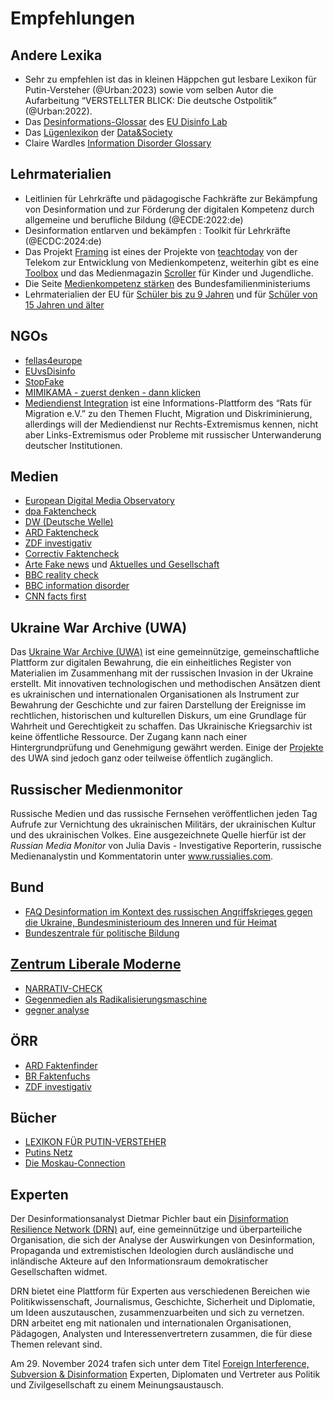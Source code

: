 # Empfehlungen {.unnumbered #sec-appendix-recommendations}

## Andere Lexika

- Sehr zu empfehlen ist das in kleinen Häppchen gut lesbare Lexikon für Putin-Versteher (@Urban:2023) sowie vom selben Autor die Aufarbeitung "VERSTELLTER BLICK: Die deutsche Ostpolitik" (@Urban:2022). 
- Das [Desinformations-Glossar](https://www.disinfo.eu/publications/disinformation-glossary-150-terms-to-understand-the-information-disorder/) des [EU Disinfo Lab](https://www.disinfo.eu)
- Das [Lügenlexikon](https://datasociety.net/library/lexicon-of-lies/) der [Data&Society](https://datasociety.net/)
- Claire Wardles [Information Disorder Glossary](https://journalistsresource.org/politics-and-government/information-disorder-glossary-fake-news/)


## Lehrmaterialien

- Leitlinien für Lehrkräfte und pädagogische Fachkräfte zur Bekämpfung von Desinformation und zur Förderung der digitalen Kompetenz durch allgemeine und berufliche Bildung (@ECDE:2022:de)
- Desinformation entlarven und bekämpfen : Toolkit für Lehrkräfte (@ECDC:2024:de)
- Das Projekt [Framing](https://www.teachtoday.de/Themen/Digitale_Gesellschaft/Desinformation/3795_Projektidee_Framing.htm) ist eines der Projekte von [teachtoday](https://www.teachtoday.de/) von der Telekom zur Entwicklung von Medienkompetenz, weiterhin gibt es eine [Toolbox](https://www.teachtoday.de/2920_Toolbox.htm) und das Medienmagazin [Scroller](https://www.scroller.de/Dein_Magazin/3784_Fakt_oder_Fake.htm) für Kinder und Jugendliche.
- Die Seite [Medienkompetenz stärken](https://www.bmfsfj.de/bmfsfj/themen/kinder-und-jugend/medienkompetenz/medienkompetenz-staerken-75350) des Bundesfamilienministeriums
- Lehrmaterialien der EU für [Schüler bis zu 9 Jahren](https://learning-corner.learning.europa.eu/learning-materials/tackling-disinformation-and-promoting-digital-literacy_de) und für [Schüler von 15 Jahren und älter](https://learning-corner.learning.europa.eu/learning-materials/how-spot-and-fight-disinformation_de)   

## NGOs
- [fellas4europe](https://fellas4europe.org/)
- [EUvsDisinfo](https://euvsdisinfo.eu/ukraine/)
- [StopFake](https://www.stopfake.org/de)
- [MIMIKAMA - zuerst denken - dann klicken](https://www.mimikama.org/)
- [Mediendienst Integration](https://mediendienst-integration.de/) ist eine Informations-Plattform des "Rats für Migration e.V." zu den Themen Flucht, Migration und Diskriminierung, allerdings will der Mediendienst nur Rechts-Extremismus kennen, nicht aber Links-Extremismus oder Probleme mit russischer Unterwanderung deutscher Institutionen.

## Medien

- [European Digital Media Observatory](https://edmo.eu/)
- [dpa Faktencheck](https://www.dpa.com/de/faktencheck)
- [DW (Deutsche Welle)](https://www.dw.com/de/faktencheck/t-56578552)
- [ARD Faktencheck](https://www.tagesschau.de/faktenfinder)
- [ZDF investigativ](https://www.zdf.de/nachrichten/thema/zdf-investigativ-100.html)
- [Correctiv Faktencheck](https://correctiv.org/faktencheck/)
- [Arte Fake news](https://www.arte.tv/de/videos/RC-022858/fake-news/) und [Aktuelles und Gesellschaft](https://www.arte.tv/de/videos/aktuelles-und-gesellschaft/)
- [BBC reality check](https://www.bbc.com/news/reality_check)
- [BBC information disorder](https://www.bbc.co.uk/mediaaction/our-work/information-disorder)
- [CNN facts first](https://edition.cnn.com/politics/fact-check)


## Ukraine War Archive (UWA)

Das [Ukraine War Archive (UWA)](https://ukrainewararchive.org/eng/) ist eine gemeinnützige, gemeinschaftliche Plattform zur digitalen Bewahrung, die ein einheitliches Register von Materialien im Zusammenhang mit der russischen Invasion in der Ukraine erstellt. Mit innovativen technologischen und methodischen Ansätzen dient es ukrainischen und internationalen Organisationen als Instrument zur Bewahrung der Geschichte und zur fairen Darstellung der Ereignisse im rechtlichen, historischen und kulturellen Diskurs, um eine Grundlage für Wahrheit und Gerechtigkeit zu schaffen. Das Ukrainische Kriegsarchiv ist keine öffentliche Ressource. Der Zugang kann nach einer Hintergrundprüfung und Genehmigung gewährt werden. Einige der [Projekte](https://ukrainewararchive.org/eng/projects/) des UWA sind jedoch ganz oder teilweise öffentlich zugänglich. 


## Russischer Medienmonitor

Russische Medien und das russische Fernsehen veröffentlichen jeden Tag Aufrufe zur Vernichtung des ukrainischen Militärs, der ukrainischen Kultur und des ukrainischen Volkes. Eine ausgezeichnete Quelle hierfür ist der *Russian Media Monitor* von Julia Davis - Investigative Reporterin, russische Medienanalystin und Kommentatorin unter [www.russialies.com](http://www.russialies.com).

## Bund

- [FAQ Desinformation im Kontext des russischen Angriffskrieges gegen die Ukraine, Bundesministerioum des Inneren und für Heimat](https://www.bmi.bund.de/SharedDocs/faqs/DE/themen/heimat/desinformation/faq-liste-desinformation.html)  <!-- [](https://www.demokratie-leben.de) -->
- [Bundeszentrale für politische Bildung](https://www.bpb.de/themen/medien-journalismus/digitale-desinformation/)


## [Zentrum Liberale Moderne](https://libmod.de/)

- [NARRATIV-CHECK](https://libmod.de/narrativcheck/)
- [Gegenmedien als Radikalisierungsmaschine](https://gegenmedien.info/)
- [gegner analyse](https://gegneranalyse.de/)

## ÖRR

- [ARD Faktenfinder](https://www.tagesschau.de/faktenfinder)
- [BR Faktenfuchs](https://www.br.de/nachrichten/faktenfuchs-faktencheck,QzSIzl3)
- [ZDF investigativ](https://www.zdf.de/nachrichten/thema/zdf-investigativ-100.html)


## Bücher

- [LEXIKON FÜR PUTIN-VERSTEHER](https://www.edition-fototapeta-shop.de/p/lexikon-fuer-putin-versteher)
- [Putins Netz](https://de.wikipedia.org/wiki/Putins_Netz)
- [Die Moskau-Connection](https://de.wikipedia.org/wiki/Die_Moskau-Connection)


## Experten

Der Desinformationsanalyst Dietmar Pichler baut ein [Disinformation Resilience Network (DRN)](https://www.disinforesilience.eu) auf, eine gemeinnützige und überparteiliche Organisation, die sich der Analyse der Auswirkungen von Desinformation, Propaganda und extremistischen Ideologien durch ausländische und inländische Akteure auf den Informationsraum demokratischer Gesellschaften widmet.

DRN bietet eine Plattform für Experten aus verschiedenen Bereichen wie Politikwissenschaft, Journalismus, Geschichte, Sicherheit und Diplomatie, um Ideen auszutauschen, zusammenzuarbeiten und sich zu vernetzen. DRN arbeitet eng mit nationalen und internationalen Organisationen, Pädagogen, Analysten und Interessenvertretern zusammen, die für diese Themen relevant sind.

Am 29. November 2024 trafen sich unter dem Titel [Foreign Interference, Subversion & Disinformation](https://www.disinforesilience.eu/2024/12/09/foreign-interference-and-disinformation-conference-in-vienna-analyzes-the-local-and-international-situation/) Experten, Diplomaten und Vertreter aus Politik und Zivilgesellschaft zu einem Meinungsaustausch.


